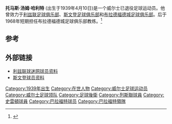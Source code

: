 {{noteta
|G1=足球
|G2=FAcup
}}
{{Football manager infobox
|          playername = 汤姆·哈利特
|               image = 
|            fullname = 汤姆·哈利特
|         dateofbirth = {{birth date and age|1939|4|10|df=y}}]
|      countryofbirth = [[威尔士|威尔士]]
|              height = {{height|m=1.82}}
|            position = [[后卫_(足球)|后卫]]
| currentclub  = --
|          youthyears = 
|          youthclubs = 
|               years = 1956–1963<br>1963–1966<br>1966–1971
|               clubs = [[利兹联足球俱乐部|利兹联]]<br>[[斯文登足球俱乐部|斯文登]]<br>[[布拉德福德城足球俱乐部|布拉德福德城]]
|         caps(goals) = {{0}}{{0}}0 (0)<br>{{0}}26 (0)<br>179 (2)
|       nationalyears = 
|        nationalteam = 
| nationalcaps(goals) = 
|        manageryears = 1968
|        managerclubs = [[布拉德福德城足球俱乐部|布拉德福德城]] 
}}
'''托马斯·汤姆·哈利特''' (出生于1939年4月10日)是一个威尔士已退役足球运动员。他曾效力于[[利兹联足球俱乐部|利兹联足球俱乐部]]、[[斯文登足球俱乐部|斯文登足球俱乐部]]和[[布拉德福德城足球俱乐部|布拉德福德城足球俱乐部]]。后于1968年短期担任布拉德福德城足球俱乐部教练。<ref>{{cite book
| last = Frost
| first = Terry
| title = Bradford City A Complete Record 1903-1988
| url = https://archive.org/details/bradfordcitycomp0000fros
| publisher = Breedon Books Sport
| year = 1988
| pages =  76
| isbn = 0907969380}}</ref>

==参考==
{{Reflist}}

==外部链接==
*[https://web.archive.org/web/20090528063340/http://www.leedsfans.org.uk/leeds/players/159.html 利兹联球迷网球员资料]
*[http://www.swindon-town-fc.co.uk/ForceFrames.htm?http://www.swindon-town-fc.co.uk/Person.asp?PersonID=HALLETTT 斯文登球员资料]{{dead link|date=2018年3月 |bot=InternetArchiveBot |fix-attempted=yes }}

{{DEFAULTSORT:Hallett, Tom}}
[[Category:1939年出生|Category:1939年出生]]
[[Category:在世人物|Category:在世人物]]
[[Category:威尔士足球运动员|Category:威尔士足球运动员]]
[[Category:威尔士足球领队|Category:威尔士足球领队]]
[[Category:足球後衛|Category:足球後衛]]
[[Category:列斯聯球員|Category:列斯聯球員]]
[[Category:史雲頓球員|Category:史雲頓球員]]
[[Category:巴拉福特球员|Category:巴拉福特球员]]
[[Category:巴拉福特領隊|Category:巴拉福特領隊]]

{{足球運動員小作品}}